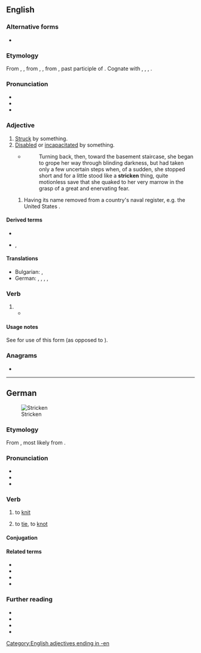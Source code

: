 {{also|Stricken}}
==English==
{{wikipedia}}

===Alternative forms===
* {{alter|en|striken||obsolete}}

===Etymology===
From {{inh|en|enm|striken}}, {{m|enm|ystriken}}, from {{inh|en|ang|stricen}}, {{m|ang|ġestricen}}, from {{inh|en|gem-pro|*strikanaz}}, past participle of {{der|en|gem-pro|*strīkaną|t=to strike}}. Cognate with {{cog|stq|strieken}}, {{cog|nl|gestreken}}, {{cog|nds-de|streken}}, {{cog|de|gestrichen}}.

===Pronunciation===
* {{IPA|en|/ˈstɹɪkən/}}
* {{audio|en|En-us-stricken.ogg|Audio (US)}}
* {{rhymes|en|ɪkən|s=2}}

===Adjective===
{{en-adj}}

# [[struck|Struck]] by something. {{rfex|en}}
# [[disabled|Disabled]] or [[incapacitated]] by something.
#* {{RQ:Vance Nobody|III}}
#*: Turning back, then, toward the basement staircase, she began to grope her way through blinding darkness, but had taken only a few uncertain steps when, of a sudden, she stopped short and for a little stood like a '''stricken''' thing, quite motionless save that she quaked to her very marrow in the grasp of a great and enervating fear.
## {{lb|en|warships}} Having its name removed from a country's naval register, e.g. the United States {{w|Naval Vessel Register}}.

====Derived terms====
* {{l|en|poverty-stricken}}
* {{l|en|terror-stricken}}, {{l|en|terrorstricken}}

====Translations====
{{trans-top|[[struck|Struck]] by something}}
* Bulgarian: {{t+|bg|поразен}}, {{t|bg|връхлетян}}
* German: {{t+|de|ergriffen}}, {{t+|de|heimgesucht}}, {{t+|de|betroffen}}, {{t+|de|verwundet}}, {{t+|de|gedrückt}}
{{trans-mid}}
{{trans-bottom}}

===Verb===
{{head|en|verb form}}

# {{past participle of|en|strike|nocat=1}}
#* {{quote-book|en|year=1913|author=[[w:Robert Barr (writer)|Robert Barr]]
|chapter=4|title=[http://openlibrary.org/works/OL1796924W Lord Stranleigh Abroad]
|passage=Nothing could be more business-like than the construction of the stout dams, and nothing more gently rural than the limpid lakes, with the grand old forest trees marshalled round their margins like a veteran army that had marched down to drink, only to be '''stricken''' motionless at the water’s edge.}}

====Usage notes====
See {{m|enm|strike}} for use of this form (as opposed to {{m|en|struck}}).

===Anagrams===
* {{anagrams|en|a=ceiknrst|Tickners}}

[[Category:English adjectives ending in -en]]

----

==German==
[[File:Albert Anker Sitzende Bäuerin beim Stricken 1904.jpg|thumb|right|Stricken]]

===Etymology===
From {{inh|de|goh|stric}}, most likely from {{der|de|ine-pro|*streyg-||line}}.

===Pronunciation===
* {{IPA|de|/ˈʃtʁɪkŋ̩/|/ˈʃtʁɪkən/}}
* {{audio|de|De-at-stricken.ogg|Audio (Austria)}}
* {{audio|de|De-stricken.ogg|Audio}}

===Verb===
{{de-verb}}

# to [[knit]]
#: {{syn|de|lismen|q1=Switzerland}}
# {{lb|de|now|rare|or|figurative}} to [[tie]], to [[knot]]

====Conjugation====
{{de-conj}}

====Related terms====
* {{l|de|Strick}}
* {{l|de|verstricken}}
* {{l|de|bestricken}}
* {{l|de|umstricken}}

===Further reading===
* {{R:DWDS}}
* {{R:UniLeipzig}}
* {{R:Duden}}
* {{pedia|lang=de}}